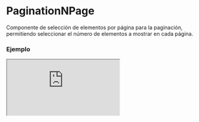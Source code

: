 # PaginationNPage

Componente de selección de elementos por página para la paginación, permitiendo seleccionar el número de elementos a mostrar en cada página.


### Ejemplo

<Iframe
  minHeightIframe="30dvh"
  src="https://fenextjs-component-storybook.vercel.app/iframe.html?args=&id=pagination-paginationnpage--index&viewMode=story"
/>

### Importación

Para importar el componente PaginationNPage, se puede hacer desde fenextjs

```tsx copy
import { PaginationNPage } from "fenextjs";
```

### Parámetros

| Parámetro      | Tipo                     | Requerido | Default           | Descripcion                                                                                   |
| -------------- | ------------------------ | --------- | ----------------- | --------------------------------------------------------------------------------------------- |
| className      | string                   | no        | ''                | Clase CSS para el contenedor principal del componente de paginación.                          |
| disabled       | boolean                  | no        | false             | Deshabilita la navegación del componente si se establece en true.                             |
| paginationName | string                   | no        | undefined         | Nombre unico para el uso de usePagination.                                                    |
| options        | number[]                 | no        | [10, 20, 50, 100] | Lista de opciones para el número de elementos por página que se puede seleccionar.            |
| onChange       | (value: number) =\> void | no        |                   | Función de callback que se llama cuando cambia la opción seleccionada en el menú desplegable. |

### Storybook

Para ver el storybook del componente lo puede hacer con este [link](https://fenextjs-component-storybook.vercel.app/?path=/story/pagination-paginationnpage--index)

### Usos

- Componente de selección de número de elementos por página con valor por defecto de 20

```tsx copy
<PaginationNPage />
```

- Componente de selección de número de elementos por página con clases personalizadas

```tsx copy
<PaginationNPage className="custom-pagination-class" />
```

- Componente con callback en cambio de selección

```tsx copy
<PaginationNPage
  onChange={(value) => console.log("Elementos por página:", value)}
/>
```
